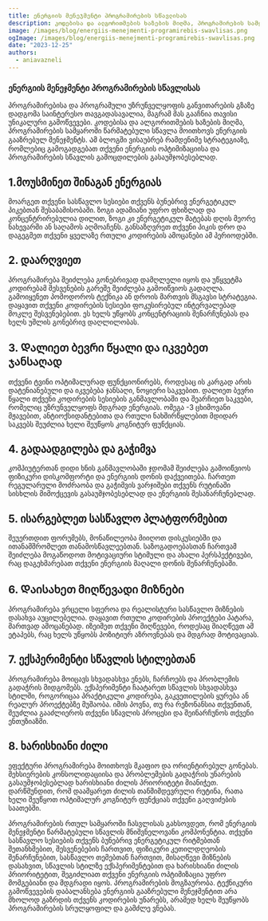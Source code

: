 ```yaml
---
title: ენერგიის მენეჯმენტი პროგრამირების სწავლისას
description: კოდებისა და ალგორითმების ხაზების მიღმა, პროგრამირების სამყაროში წარმატებული სწავლა მოითხოვს ენერგიის გააზრებულ მენეჯმენტს...
image: /images/blog/energiis-menejmenti-programirebis-swavlisas.png
ogImage: /images/blog/energiis-menejmenti-programirebis-swavlisas.png
date: "2023-12-25"
authors:
  - aniavazneli
---
```


### ენერგიის მენეჯმენტი პროგრამირების სწავლისას

პროგრამირებისა და პროგრამული უზრუნველყოფის განვითარების გზაზე დადგომა საინტერესო თავგადასავალია, მაგრამ მას გააჩნია თავისი უნიკალური გამოწვევები. კოდებისა და ალგორითმების ხაზების მიღმა, პროგრამირების სამყაროში წარმატებული სწავლა მოითხოვს ენერგიის გააზრებულ მენეჯმენტს. Ამ ბლოგში ვისაუბრებ რამდენიმე სტრატეგიაზე, რომლებიც გამოგადგებათ თქვენი ენერგიის ოპტიმიზაციისა და პროგრამირების სწავლის გამოცდილების გასაუმჯობესებლად.

## 1.მოუსმინეთ შინაგან ენერგიას

მოარგეთ თქვენი სასწავლო სესიები თქვენს ბუნებრივ ენერგეტიკულ პიკებთან შესაბამისობაში. ზოგი ადამიანი უფრო ფხიზლად და კონცენტრირებულია დილით, ზოგი კი ენერგეტიკულ მატებას დღის მეორე ნახევარში ან საღამოს აღმოაჩენს. განსაზღვრეთ თქვენი პიკის დრო და დაგეგმეთ თქვენი ყველაზე რთული კოდირების ამოცანები ამ პერიოდებში.

## 2. დაარღვიეთ

პროგრამირება შეიძლება გონებრივად დამღლელი იყოს და უწყვეტმა კოდირებამ შესვენების გარეშე შეიძლება გამოიწვიოს გადაღლა. გამოიყენეთ პომოდოროს ტექნიკა ან დროის მართვის მსგავსი სტრატეგია. დაყავით თქვენი კოდირების სესიები ფოკუსირებულ ინტერვალებად მოკლე შესვენებებით. ეს ხელს უწყობს კონცენტრაციის შენარჩუნებას და ხელს უშლის გონებრივ დაღლილობას.

## 3. Დალიეთ ბევრი წყალი და იკვებეთ ჯანსაღად

თქვენი ტვინი ოპტიმალურად ფუნქციონირებს, როდესაც ის კარგად არის დატენიანებული და იკვებება ჯანსაღი, ნოყიერი საკვებით. დალიეთ ბევრი წყალი თქვენი კოდირების სესიების განმავლობაში და შეარჩიეთ საკვები, რომელიც უზრუნველყოფს მდგრად ენერგიას. ომეგა -3 ცხიმოვანი მჟავებით, ანტიოქსიდანტებითა და რთული ნახშირწყლებით მდიდარ საკვებს შეუძლია ხელი შეუწყოს კოგნიტურ ფუნქციას.

## 4. გადაადგილება და გაჭიმვა

კომპიუტერთან დიდი ხნის განმავლობაში ჯდომამ შეიძლება გამოიწვიოს ფიზიკური დისკომფორტი და ენერგიის დონის დაქვეითება. ჩართეთ რეგულარული მოძრაობა და გაჭიმვის ვარჯიშები თქვენს რუტინაში სისხლის მიმოქცევის გასაუმჯობესებლად და ენერგიის შესანარჩუნებლად. 


## 5. ისარგებლეთ სასწავლო პლატფორმებით

შეუერთდით ფორუმებს, მონაწილეობა მიიღოთ დისკუსიებში და ითანამშრომლეთ თანამოსწავლეებთან. საზოგადოებასთან ჩართვამ შეიძლება მოგაწოდოთ მოტივაციური სტიმული და ახალი პერსპექტივები, რაც დაგეხმარებათ თქვენი ენერგიის მაღალი დონის შენარჩუნებაში.

## 6. Დაისახეთ მიღწევადი მიზნები

პროგრამირება ვრცელი სფეროა და რეალისტური სასწავლო მიზნების დასახვა აუცილებელია. დაყავით რთული კოდირების პროექტები პატარა, მართვად ამოცანებად. იზეიმეთ თქვენი მიღწევები, როდესაც მიაღწევთ ამ ეტაპებს, რაც ხელს უწყობს პოზიტიურ აზროვნებას და მდგრად მოტივაციას.

## 7. ექსპერიმენტი სწავლის სტილებთან

პროგრამირება მოიცავს სხვადასხვა ენებს, ჩარჩოებს და პრობლემის გადაჭრის მიდგომებს. ექსპერიმენტი ჩაატარეთ სწავლის სხვადასხვა სტილში, როგორიცაა პრაქტიკული კოდირება, გაკვეთილების ყურება ან რეალურ პროექტებზე მუშაობა. იმის პოვნა, თუ რა რეზონანსია თქვენთან, შეუძლია გააძლიეროს თქვენი სწავლის პროცესი და შეინარჩუნოს თქვენი ენთუზიაზმი.

## 8. ხარისხიანი ძილი

ეფექტური პროგრამირება მოითხოვს მკაფიო და ორიენტირებულ გონებას. მეხსიერების კონსოლიდაციისა და პრობლემების გადაჭრის უნარების გასაუმჯობესებლად ხარისხიანი ძილის პრიორიტეტი მიანიჭეთ. დარწმუნდით, რომ დაამყარეთ ძილის თანმიმდევრული რუტინა, რათა ხელი შეუწყოთ ოპტიმალურ კოგნიტურ ფუნქციას თქვენი გაღვიძების საათებში.

პროგრამირების რთულ სამყაროში ჩასვლისას გახსოვდეთ, რომ ენერგიის მენეჯმენტი წარმატებული სწავლის მნიშვნელოვანი კომპონენტია. თქვენი სასწავლო სესიების თქვენს ბუნებრივ ენერგეტიკულ რიტმებთან შეთანხმებით, შესვენებების ჩართვით, ფიზიკური კეთილდღეობის შენარჩუნებით, სასწავლო თემებთან ჩართვით, მისაღწევი მიზნების დასახვით, სწავლის სტილზე ექსპერიმენტებით და ხარისხიანი ძილის პრიორიტეტით, შეგიძლიათ თქვენი ენერგიის ოპტიმიზაცია უფრო მომგებიანი და მდგრადი იყოს. პროგრამირების მოგზაურობა. ტექნიკური გამოწვევების დაბალანსება ენერგიის გააზრებული მენეჯმენტით არა მხოლოდ გაზრდის თქვენს კოდირების უნარებს, არამედ ხელს შეუწყობს პროგრამირების სრულყოფილ და გამძლე ვნებას.
